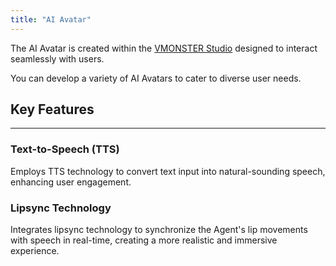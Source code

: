 ```yaml
---
title: "AI Avatar"
---
```


The AI Avatar is created within the [VMONSTER Studio](https://app.vmonster.io) designed to interact seamlessly with users.

You can develop a variety of AI Avatars to cater to diverse user needs.

## Key Features

---

### Text-to-Speech (TTS)

Employs TTS technology to convert text input into natural-sounding speech, enhancing user engagement.

### Lipsync Technology

Integrates lipsync technology to synchronize the Agent's lip movements with speech in real-time, creating a more realistic and immersive experience.